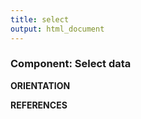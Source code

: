 ```yaml
---
title: select
output: html_document
---
```


### **Component: Select data**

  **ORIENTATION**

  **REFERENCES**
